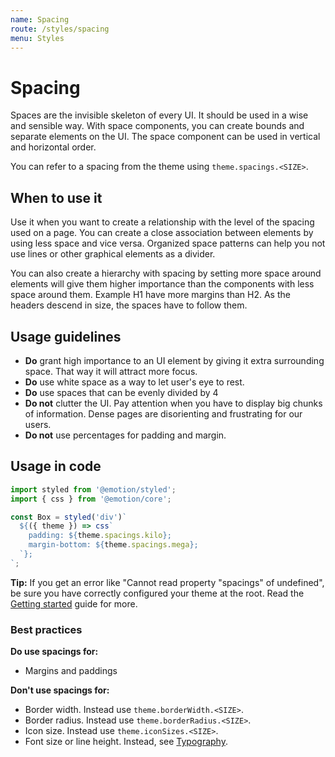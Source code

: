 ```yaml
---
name: Spacing
route: /styles/spacing
menu: Styles
---
```



# Spacing

Spaces are the invisible skeleton of every UI. It should be used in a wise and sensible way.
With space components, you can create bounds and separate elements on the UI.
The space component can be used in vertical and horizontal order.

You can refer to a spacing from the theme using `theme.spacings.<SIZE>`.

<Spacing spacingName="byte"/>
<Spacing spacingName="kilo"/>
<Spacing spacingName="mega"/>
<Spacing spacingName="giga"/>
<Spacing spacingName="tera"/>
<Spacing spacingName="peta"/>
<Spacing spacingName="exa"/>
<Spacing spacingName="zetta"/>

## When to use it

Use it when you want to create a relationship with the level of the spacing used on a page.
You can create a close association between elements by using less space and vice versa.
Organized space patterns can help you not use lines or other graphical elements as a divider.

You can also create a hierarchy with spacing by setting more space around elements will give them higher importance than the components with less space around them. Example H1 have more margins than H2.
As the headers descend in size, the spaces have to follow them.

## Usage guidelines

- **Do** grant high importance to an UI element by giving it extra surrounding space. That way it will attract more focus.
- **Do** use white space as a way to let user's eye to rest.
- **Do** use spaces that can be evenly divided by 4
- **Do not** clutter the UI. Pay attention when you have to display big chunks of information. Dense pages are disorienting and frustrating for our users.
- **Do not** use percentages for padding and margin.

## Usage in code

```javascript
import styled from '@emotion/styled';
import { css } from '@emotion/core';

const Box = styled('div')`
  ${({ theme }) => css`
    padding: ${theme.spacings.kilo};
    margin-bottom: ${theme.spacings.mega};
  `};
`;
```

**Tip:** If you get an error like "Cannot read property
"spacings" of undefined", be sure you have correctly
configured your theme at the root. Read the
[Getting started](/getting-started/developers#configuring-the-theme) guide for more.

### Best practices

**Do use spacings for:**

- Margins and paddings

**Don't use spacings for:**

- Border width. Instead use `theme.borderWidth.<SIZE>`.
- Border radius. Instead use `theme.borderRadius.<SIZE>`.
- Icon size. Instead use `theme.iconSizes.<SIZE>`.
- Font size or line height. Instead, see [Typography](/styles/typography).
